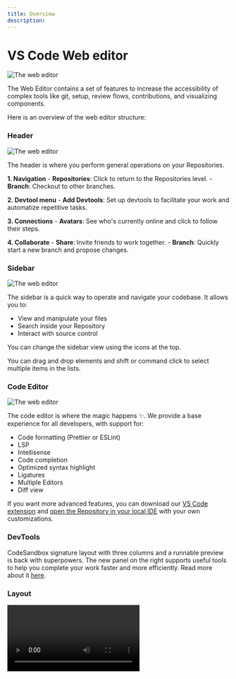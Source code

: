 ```yaml
---
title: Overview
description:
---
```



# VS Code Web editor

![The web editor](../../images/overview-web.jpg)

The Web Editor contains a set of features to increase the accessibility of complex tools like git, setup, review flows, contributions, and visualizing components. 

Here is an overview of the web editor structure:

### Header

![The web editor](../../images/overview-header.jpg)

The header is where you perform general operations on your Repositories.

**1. Navigation**
    - **Repositories**: Click to return to the Repositories level.
    - **Branch**: Checkout to other branches.

**2. Devtool menu**
    - **Add Devtools**: Set up devtools to facilitate your work and automatize repetitive tasks.

**3. Connections**
    - **Avatars**: See who's currently online and click to follow their steps.

**4. Collaborate**
    - **Share**: Invite friends to work together.
    - **Branch**: Quickly start a new branch and propose changes.


### Sidebar

![The web editor](../../images/overview-sidebar.jpg)

The sidebar is a quick way to operate and navigate your codebase. It allows you to:

- View and manipulate your files
- Search inside your Repository
- Interact with source control

You can change the sidebar view using the icons at the top. 

<Callout emoji="⭑">
    You can drag and drop elements and shift or command click to select multiple items in the lists. 
</Callout>

### Code Editor

![The web editor](../../images/overview-editor.jpg)

The code editor is where the magic happens ✨. We provide a base experience for all developers, with support for:

- Code formatting (Prettier or ESLint)
- LSP
- Intellisense
- Code completion
- Optimized syntax highlight
- Ligatures
- Multiple Editors
- Diff view

 If you want more advanced features, you can download our [VS Code extension](https://marketplace.visualstudio.com/items?itemName=CodeSandbox-io.codesandbox-projects) and [open the Repository in your local IDE](/learn/editors/vscode/setting-up-vscode) with your own customizations.

### DevTools

CodeSandbox signature layout with three columns and a runnable preview is back with superpowers. The new panel on the right supports useful tools to help you complete your work faster and more efficiently. Read more about it [here](devtools).

### Layout

<Video src="../../../overview-resize.mp4" />

CodeSandbox Web Editor allows you to customize the three-panel layout to maximize the space for the task you are working on. Hover the mouse near the edge of each column to see the resize cursor; click and hold to change the layout. 

After reaching the proportional limit, keep dragging to hide the entire column. 

**Keyboard Shortcuts**

Press <kbd>Cmd/Ctrl</kbd> <kbd>B</kbd> to hide the Sidebar.

Press <kbd>Cmd/Ctrl</kbd> <kbd>'</kbd> to hide the DevTools. 
    